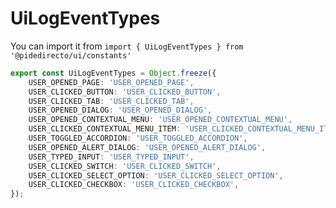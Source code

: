 
<Meta title='constants/UiLogEventTypes' />

# UiLogEventTypes

You can import it from `import { UiLogEventTypes } from '@pidedirecto/ui/constants'`

```ts
export const UiLogEventTypes = Object.freeze({
    USER_OPENED_PAGE: 'USER_OPENED_PAGE',
    USER_CLICKED_BUTTON: 'USER_CLICKED_BUTTON',
    USER_CLICKED_TAB: 'USER_CLICKED_TAB',
    USER_OPENED_DIALOG: 'USER_OPENED_DIALOG',
    USER_OPENED_CONTEXTUAL_MENU: 'USER_OPENED_CONTEXTUAL_MENU',
    USER_CLICKED_CONTEXTUAL_MENU_ITEM: 'USER_CLICKED_CONTEXTUAL_MENU_ITEM',
    USER_TOGGLED_ACCORDION: 'USER_TOGGLED_ACCORDION',
    USER_OPENED_ALERT_DIALOG: 'USER_OPENED_ALERT_DIALOG',
    USER_TYPED_INPUT: 'USER_TYPED_INPUT',
    USER_CLICKED_SWITCH: 'USER_CLICKED_SWITCH',
    USER_CLICKED_SELECT_OPTION: 'USER_CLICKED_SELECT_OPTION',
    USER_CLICKED_CHECKBOX: 'USER_CLICKED_CHECKBOX',
});
```
